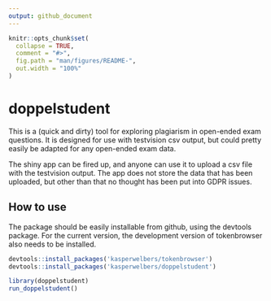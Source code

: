 ```yaml
---
output: github_document
---
```


<!-- README.md is generated from README.Rmd. Please edit that file -->

```r
knitr::opts_chunk$set(
  collapse = TRUE,
  comment = "#>",
  fig.path = "man/figures/README-",
  out.width = "100%"
)
```

# doppelstudent

This is a (quick and dirty) tool for exploring plagiarism in open-ended exam questions. It is designed for use with testvision csv output, but could pretty easily be adapted for any open-ended exam data.

The shiny app can be fired up, and anyone can use it to upload a csv file with the testvision output. The app does not store the data that has been uploaded, but other than that no thought has been put into GDPR issues. 

## How to use

The package should be easily installable from github, using the devtools package. For the current version, the development version of tokenbrowser also needs to be installed.

```r
devtools::install_packages('kasperwelbers/tokenbrowser')
devtools::install_packages('kasperwelbers/doppelstudent')

library(doppelstudent)
run_doppelstudent()
```